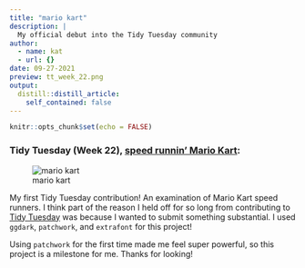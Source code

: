 ```yaml
---
title: "mario kart"
description: |
  My official debut into the Tidy Tuesday community
author:
  - name: kat
  - url: {}
date: 09-27-2021
preview: tt_week_22.png
output:
  distill::distill_article:
    self_contained: false
---
```



```r
knitr::opts_chunk$set(echo = FALSE)
```

### Tidy Tuesday (Week 22), [speed runnin' Mario Kart](https://github.com/katchia/side-projects/tree/main/mario_kart/mario_kart):
![mario kart](https://github.com/katchia/side-projects/blob/main/mario_kart/mario_kart/tt_week_22.png?raw=true)

My first Tidy Tuesday contribution! An examination of Mario Kart speed runners. I think part of the reason I held off for so long from contributing to [Tidy Tuesday](https://twitter.com/search?q=%23tidytuesday&src=typed_query) was because I wanted to submit something substantial. I used `ggdark`, `patchwork`, and `extrafont` for this project! 

Using `patchwork` for the first time made me feel super powerful, so this project is a milestone for me. Thanks for looking!




